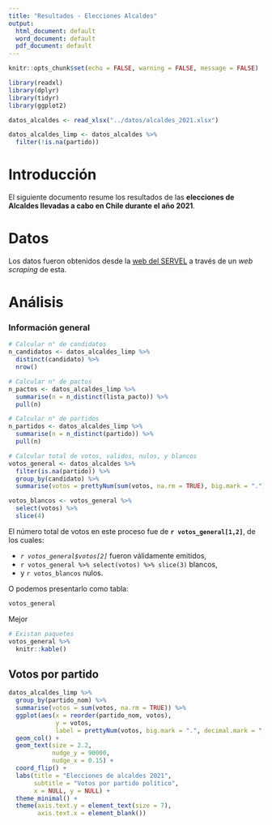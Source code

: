 ```yaml
---
title: "Resultados - Elecciones Alcaldes"
output:
  html_document: default
  word_document: default
  pdf_document: default
---
```


```r
knitr::opts_chunk$set(echo = FALSE, warning = FALSE, message = FALSE)

library(readxl)
library(dplyr)
library(tidyr)
library(ggplot2)
```

```r
datos_alcaldes <- read_xlsx("../datos/alcaldes_2021.xlsx") 

datos_alcaldes_limp <- datos_alcaldes %>% 
  filter(!is.na(partido))
```

# Introducción

El siguiente documento resume los resultados de las **elecciones de Alcaldes llevadas a cabo en Chile durante el año 2021**.

# Datos

Los datos fueron obtenidos desde la [web del SERVEL](https://pv.servelelecciones.cl/) a través de un *web scraping* de esta.

# Análisis

### Información general

```r
# Calcular n° de candidatos
n_candidatos <- datos_alcaldes_limp %>% 
  distinct(candidato) %>% 
  nrow()

# Calcular n° de pactos
n_pactos <- datos_alcaldes_limp %>% 
  summarise(n = n_distinct(lista_pacto)) %>% 
  pull(n)

# Calcular n° de partidos
n_partidos <- datos_alcaldes_limp %>% 
  summarise(n = n_distinct(partido)) %>% 
  pull(n)

# Calcular total de votos, validos, nulos, y blancos
votos_general <- datos_alcaldes %>% 
  filter(is.na(partido)) %>% 
  group_by(candidato) %>% 
  summarise(votos = prettyNum(sum(votos, na.rm = TRUE), big.mark = "."))

votos_blancos <- votos_general %>% 
  select(votos) %>% 
  slice(4)
```

El número total de votos en este proceso fue de **`r votos_general[1,2]`**, de los cuales:

- *`r votos_general$votos[2]`* fueron válidamente emitidos, 
- `r votos_general %>% select(votos) %>% slice(3)` blancos, 
- y `r votos_blancos` nulos.

O podemos presentarlo como tabla:

```r
votos_general
```

Mejor

```r
# Existan paquetes
votos_general %>% 
  knitr::kable()
```

## Votos por partido

```r
datos_alcaldes_limp %>% 
  group_by(partido_nom) %>% 
  summarise(votos = sum(votos, na.rm = TRUE)) %>% 
  ggplot(aes(x = reorder(partido_nom, votos), 
             y = votos,
             label = prettyNum(votos, big.mark = ".", decimal.mark = ","))) +
  geom_col() +
  geom_text(size = 2.2, 
            nudge_y = 90000,
            nudge_x = 0.15) +
  coord_flip() +
  labs(title = "Elecciones de alcaldes 2021",
       subtitle = "Votos por partido político",
       x = NULL, y = NULL) +
  theme_minimal() +
  theme(axis.text.y = element_text(size = 7),
        axis.text.x = element_blank())
```




